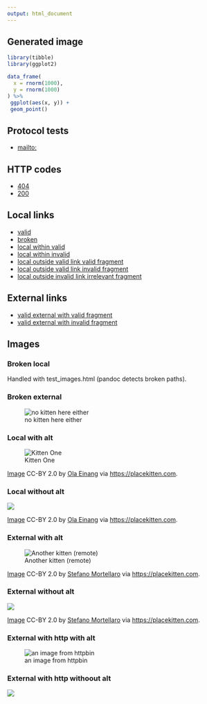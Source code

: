```yaml
---
output: html_document
---
```



## Generated image

```r
library(tibble)
library(ggplot2)

data_frame(
  x = rnorm(1000),
  y = rnorm(1000)
) %>%
 ggplot(aes(x, y)) +
 geom_point()
```

## Protocol tests

* [mailto:](mailto:questions@hi.foo.bar)


## HTTP codes

* [404](https://httpbin.org/status/404)
* [200](https://httpbin.org/status/200)


## Local links

* [valid](test_anchors.html)
* [broken](test_foo_bar_missing.html)
* [local within valid](#protocol-tests)
* [local within invalid](#foo-bar-section)
* [local outside valid link valid fragment](test_anchors.html#test-anchor)
* [local outside valid link invalid fragment](test_anchors.html#foo-bar-section)
* [local outside invalid link irrelevant fragment](test_foo_bar_missing.html#foo-bar-section)

## External links

* [valid external with valid fragment](https://www.w3.org/TR/html4/struct/links.html#h-12.1)
* [valid external with invalid fragment](https://www.w3.org/TR/html4/struct/links.html#foo-bar-baz)

## Images

### Broken local

Handled with test_images.html (pandoc detects broken paths).

### Broken external

![no kitten here either](https://placekitten.com/no/on)

### Local with alt

![Kitten One](img/kitten.jpg)

[Image](https://www.flickr.com/photos/olaeinang/3544175674/in/album-72157618428681984/) CC-BY 2.0 by [Ola Einang](https://www.flickr.com/photos/olaeinang/) via <https://placekitten.com>.

### Local without alt

![](img/kitten.jpg)

[Image](https://www.flickr.com/photos/olaeinang/3544175674/in/album-72157618428681984/) CC-BY 2.0 by [Ola Einang](https://www.flickr.com/photos/olaeinang/) via <https://placekitten.com>.

### External with alt

![Another kitten (remote)](https://placekitten.com/600/400?n=10)

[Image](https://www.flickr.com/photos/fazen/17200735/in/album-217963/) CC-BY 2.0 by [Stefano Mortellaro](https://www.flickr.com/photos/fazen/) via <https://placekitten.com>.

### External without alt

![](https://placekitten.com/600/400?n=10)

[Image](https://www.flickr.com/photos/fazen/17200735/in/album-217963/) CC-BY 2.0 by [Stefano Mortellaro](https://www.flickr.com/photos/fazen/) via <https://placekitten.com>.

### External with http with alt

![an image from httpbin](http://httpbin.org/image/jpeg)

### External with http withoout alt

![](http://httpbin.org/image/jpeg)
